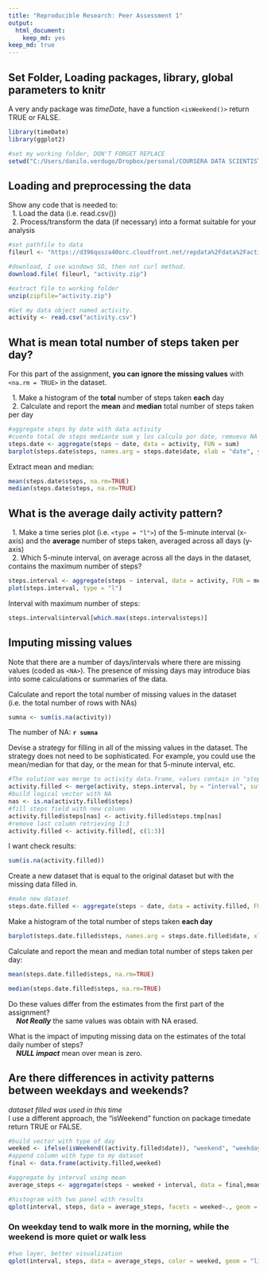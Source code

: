 ---
title: "Reproducible Research: Peer Assessment 1"
output: 
  html_document: 
    keep_md: yes
keep_md: true
---

## Set Folder, Loading packages, library, global parameters to knitr

A very andy package was *timeDate*, have a function `<isWeekend()>` return TRUE or FALSE. 
```{r setup, echo = TRUE}
library(timeDate)
library(ggplot2)
```

```{r}
#set my working folder, DON'T FORGET REPLACE
setwd("C:/Users/danilo.verdugo/Dropbox/personal/COURSERA DATA SCIENTIST/curso 5/semana 2/tarea")
```

## Loading and preprocessing the data
Show any code that is needed to:  
&nbsp;&nbsp;1. Load the data (i.e. read.csv())  
&nbsp;&nbsp;2. Process/transform the data (if necessary) into a format suitable for your analysis  

```{r read, echo=TRUE}
#set pathfile to data
fileurl <- "https://d396qusza40orc.cloudfront.net/repdata%2Fdata%2Factivity.zip"

#download, I use windows SO, then not curl method.
download.file( fileurl, "activity.zip")  

#extract file to working folder
unzip(zipfile="activity.zip")

#Get my data object named activity.
activity <- read.csv("activity.csv")
```
  
  
## What is mean total number of steps taken per day?
For this part of the assignment, **you can ignore the missing values** with `<na.rm = TRUE>` in the dataset.
  
&nbsp;&nbsp;1. Make a histogram of the **total** number of steps taken **each** day  
&nbsp;&nbsp;2. Calculate and report the **mean** and **median** total number of steps taken per day  
```{r total mean, echo=TRUE}
#aggregate steps by date with data activity
#cuento total de steps mediante sum y los calculo por date, remuevo NA
steps.date <- aggregate(steps ~ date, data = activity, FUN = sum)
barplot(steps.date$steps, names.arg = steps.date$date, xlab = "date", ylab = "total steps by day",main = "total number steps by date.")
```

Extract mean and median:
```{r}
mean(steps.date$steps, na.rm=TRUE)
median(steps.date$steps, na.rm=TRUE)
```


## What is the average daily activity pattern?
&nbsp;&nbsp;1. Make a time series plot (i.e. `<type = "l">`) of the 5-minute interval (x-axis) and the **average** number of steps taken, averaged across all days (y-axis)  
&nbsp;&nbsp;2. Which 5-minute interval, on average across all the days in the dataset, contains the maximum number of steps?  

```{r average, echo=TRUE}
steps.interval <- aggregate(steps ~ interval, data = activity, FUN = mean)
plot(steps.interval, type = "l")
```
Interval with maximum number of steps:
```{r maxaverage, echo=TRUE}
steps.interval$interval[which.max(steps.interval$steps)]
```


## Imputing missing values
Note that there are a number of days/intervals where there are missing values (coded as `<NA>`). The presence of missing days may introduce bias into some calculations or summaries of the data.  

Calculate and report the total number of missing values in the dataset (i.e. the total number of rows with NAs)
```{r}
sumna <- sum(is.na(activity))
```
The number of NA: **`r sumna`**
  

Devise a strategy for filling in all of the missing values in the dataset. The strategy does not need to be sophisticated. For example, you could use the mean/median for that day, or the mean for that 5-minute interval, etc.  
  
```{r}
#The solution was merge to activity data.frame, values contain in "steps.interval" using "interval" key.  Add column steps.tmp with values.
activity.filled <- merge(activity, steps.interval, by = "interval", suffixes = c("", ".tmp"))
#build logical vector with NA 
nas <- is.na(activity.filled$steps)
#fill steps field with new column
activity.filled$steps[nas] <- activity.filled$steps.tmp[nas]
#remove last column retrieving 1:3
activity.filled <- activity.filled[, c(1:3)]
```

I want check results:
```{r,ecHo=TRUE}
sum(is.na(activity.filled))
```

Create a new dataset that is equal to the original dataset but with the missing data filled in.
```{r,ecHo=TRUE}
#make new dataset
steps.date.filled <- aggregate(steps ~ date, data = activity.filled, FUN = sum)
```

Make a histogram of the total number of steps taken **each day**
```{r histofill,ecHo=TRUE}
barplot(steps.date.filled$steps, names.arg = steps.date.filled$date, xlab = "date", ylab = "total steps by day",main = "Number steps by date.")

```

Calculate and report the mean and median total number of steps taken per day:
```{r,ecHo=TRUE}
mean(steps.date.filled$steps, na.rm=TRUE)
```

```{r,ecHo=TRUE}
median(steps.date.filled$steps, na.rm=TRUE)
```

Do these values differ from the estimates from the first part of the assignment?  
&nbsp;&nbsp;&nbsp;&nbsp;***Not Really*** the same values was obtain with NA erased.


What is the impact of imputing missing data on the estimates of the total daily number of steps?  
&nbsp;&nbsp;&nbsp;&nbsp;***NULL impact*** mean over mean is zero.


## Are there differences in activity patterns between weekdays and weekends?
*dataset filled was used in this time*  
I use a different approach, the "isWeekend" function on package timedate return TRUE or FALSE.
```{r}
#build vector with type of day
weeked <- ifelse(isWeekend((activity.filled$date)), "weekend", "weekday")
#append column with type to my dataset
final <- data.frame(activity.filled,weeked)
```

```{r}
#aggregate by interval using mean
average_steps <- aggregate(steps ~ weeked + interval, data = final,mean)
```

```{r}
#histogram with two panel with results
qplot(interval, steps, data = average_steps, facets = weeked~., geom = "line")
```
  
### On weekday tend to walk more in the morning, while the weekend is more quiet or walk less  
  
```{r}
#two layer, better visualization
qplot(interval, steps, data = average_steps, color = weeked, geom = "line")
```

